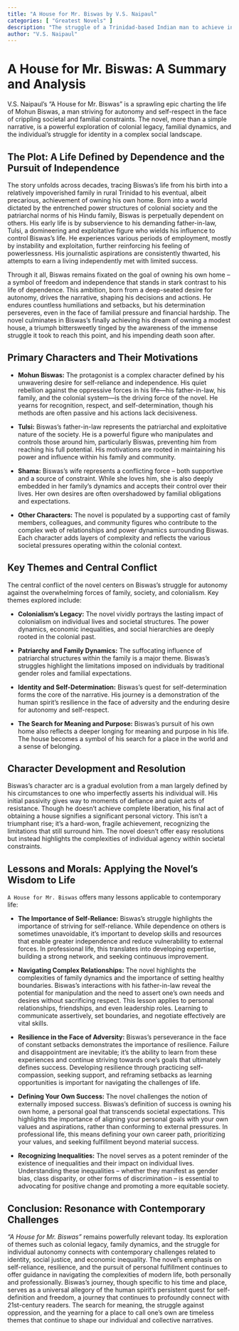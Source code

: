 ```yaml
---
title: "A House for Mr. Biswas by V.S. Naipaul"
categories: [ "Greatest Novels" ]
description: "The struggle of a Trinidad-based Indian man to achieve independence and identity."
author: "V.S. Naipaul"
---
```

# A House for Mr. Biswas: A Summary and Analysis

V.S. Naipaul's "A House for Mr. Biswas" is a sprawling epic charting the life of Mohun Biswas, a man striving for autonomy and self-respect in the face of crippling societal and familial constraints.  The novel, more than a simple narrative, is a powerful exploration of colonial legacy, familial dynamics, and the individual's struggle for identity in a complex social landscape.

## The Plot: A Life Defined by Dependence and the Pursuit of Independence

The story unfolds across decades, tracing Biswas's life from his birth into a relatively impoverished family in rural Trinidad to his eventual, albeit precarious, achievement of owning his own home.  Born into a world dictated by the entrenched power structures of colonial society and the patriarchal norms of his Hindu family, Biswas is perpetually dependent on others.  His early life is by subservience to his demanding father-in-law, Tulsi, a domineering and exploitative figure who wields his influence to control Biswas’s life.  He experiences various periods of employment, mostly by instability and exploitation, further reinforcing his feeling of powerlessness. His journalistic aspirations are consistently thwarted, his attempts to earn a living independently met with limited success.

Through it all, Biswas remains fixated on the goal of owning his own home – a symbol of freedom and independence that stands in stark contrast to his life of dependence. This ambition, born from a deep-seated desire for autonomy, drives the narrative, shaping his decisions and actions. He endures countless humiliations and setbacks, but his determination perseveres, even in the face of familial pressure and financial hardship. The novel culminates in Biswas's finally achieving his dream of owning a modest house, a triumph bittersweetly tinged by the awareness of the immense struggle it took to reach this point, and his impending death soon after.

## Primary Characters and Their Motivations

* **Mohun Biswas:** The protagonist is a complex character defined by his unwavering desire for self-reliance and independence. His quiet rebellion against the oppressive forces in his life—his father-in-law, his family, and the colonial system—is the driving force of the novel.  He yearns for recognition, respect, and self-determination, though his methods are often passive and his actions lack decisiveness.

* **Tulsi:** Biswas's father-in-law represents the patriarchal and exploitative nature of the society. He is a powerful figure who manipulates and controls those around him, particularly Biswas, preventing him from reaching his full potential.  His motivations are rooted in maintaining his power and influence within his family and community.

* **Shama:** Biswas's wife represents a conflicting force – both supportive and a source of constraint.  While she loves him, she is also deeply embedded in her family's dynamics and accepts their control over their lives. Her own desires are often overshadowed by familial obligations and expectations.

* **Other Characters:** The novel is populated by a supporting cast of family members, colleagues, and community figures who contribute to the complex web of relationships and power dynamics surrounding Biswas.  Each character adds layers of complexity and reflects the various societal pressures operating within the colonial context.

## Key Themes and Central Conflict

The central conflict of the novel centers on Biswas's struggle for autonomy against the overwhelming forces of family, society, and colonialism.  Key themes explored include:

* **Colonialism's Legacy:** The novel vividly portrays the lasting impact of colonialism on individual lives and societal structures. The power dynamics, economic inequalities, and social hierarchies are deeply rooted in the colonial past.

* **Patriarchy and Family Dynamics:** The suffocating influence of patriarchal structures within the family is a major theme. Biswas's struggles highlight the limitations imposed on individuals by traditional gender roles and familial expectations.

* **Identity and Self-Determination:** Biswas's quest for self-determination forms the core of the narrative. His journey is a demonstration of the human spirit's resilience in the face of adversity and the enduring desire for autonomy and self-respect.

* **The Search for Meaning and Purpose:** Biswas's pursuit of his own home also reflects a deeper longing for meaning and purpose in his life. The house becomes a symbol of his search for a place in the world and a sense of belonging.

## Character Development and Resolution

Biswas's character arc is a gradual evolution from a man largely defined by his circumstances to one who imperfectly asserts his individual will. His initial passivity gives way to moments of defiance and quiet acts of resistance. Though he doesn't achieve complete liberation, his final act of obtaining a house signifies a significant personal victory. This isn't a triumphant rise; it's a hard-won, fragile achievement, recognizing the limitations that still surround him. The novel doesn't offer easy resolutions but instead highlights the complexities of individual agency within societal constraints.


## Lessons and Morals: Applying the Novel's Wisdom to Life

`A House for Mr. Biswas` offers many lessons applicable to contemporary life:

* **The Importance of Self-Reliance:** Biswas's struggle highlights the importance of striving for self-reliance. While dependence on others is sometimes unavoidable, it's important to develop skills and resources that enable greater independence and reduce vulnerability to external forces. In professional life, this translates into developing expertise, building a strong network, and seeking continuous improvement.

* **Navigating Complex Relationships:** The novel highlights the complexities of family dynamics and the importance of setting healthy boundaries.  Biswas's interactions with his father-in-law reveal the potential for manipulation and the need to assert one's own needs and desires without sacrificing respect.  This lesson applies to personal relationships, friendships, and even leadership roles. Learning to communicate assertively, set boundaries, and negotiate effectively are vital skills.

* **Resilience in the Face of Adversity:** Biswas's perseverance in the face of constant setbacks demonstrates the importance of resilience. Failure and disappointment are inevitable; it’s the ability to learn from these experiences and continue striving towards one's goals that ultimately defines success. Developing resilience through practicing self-compassion, seeking support, and reframing setbacks as learning opportunities is important for navigating the challenges of life.

* **Defining Your Own Success:** The novel challenges the notion of externally imposed success. Biswas's definition of success is owning his own home, a personal goal that transcends societal expectations. This highlights the importance of aligning your personal goals with your own values and aspirations, rather than conforming to external pressures. In professional life, this means defining your own career path, prioritizing your values, and seeking fulfillment beyond material success.

* **Recognizing Inequalities:** The novel serves as a potent reminder of the existence of inequalities and their impact on individual lives. Understanding these inequalities – whether they manifest as gender bias, class disparity, or other forms of discrimination – is essential to advocating for positive change and promoting a more equitable society.

## Conclusion: Resonance with Contemporary Challenges

*"A House for Mr. Biswas"* remains powerfully relevant today. Its exploration of themes such as colonial legacy, family dynamics, and the struggle for individual autonomy connects with contemporary challenges related to identity, social justice, and economic inequality.  The novel's emphasis on self-reliance, resilience, and the pursuit of personal fulfillment continues to offer guidance in navigating the complexities of modern life, both personally and professionally. Biswas’s journey, though specific to his time and place, serves as a universal allegory of the human spirit’s persistent quest for self-definition and freedom, a journey that continues to profoundly connect with 21st-century readers. The search for meaning, the struggle against oppression, and the yearning for a place to call one's own are timeless themes that continue to shape our individual and collective narratives.

